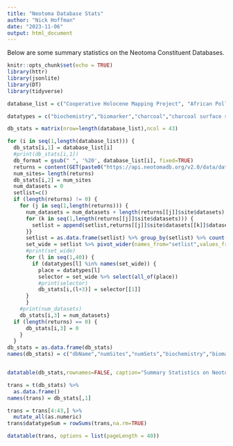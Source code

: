 ```yaml
---
title: "Neotoma Database Stats"
author: "Nick Hoffman"
date: "2023-11-06"
output: html_document
---
```

Below are some summary statistics on the Neotoma Constituent Databases.

```r
knitr::opts_chunk$set(echo = TRUE)
library(httr)
library(jsonlite)
library(DT)
library(tidyverse)
```


```r

database_list = c("Cooperative Holocene Mapping Project", "African Pollen Database", "European Pollen Database", "Indo-Pacific Pollen Database", "Latin American Pollen Database", "North American Pollen Database", "Pollen Database of Siberia and the Russian Far East", "Canadian Pollen Database", "FAUNMAP", "Neotoma", "North American Plant Macrofossil Database", "Academy of Natural Sciences of Drexel University", "NDSU Insect Database", "North American Non-Marine Ostracode Database Project (NANODe)", "MioMap", "Alaskan Archaeofaunas", "French Institute of Pondicherry Palynology and Paleoecology Database", "Japanese Pollen Database", "Neotoma Midden Database", "Chinese Pollen Database", "Holocene Perspective on Peatland Biogeochemistry", "ANTIGUA", "Neotoma Testate Amoebae Database", "Deep-Time Palynology Database", "Neotoma Biomarker Database", "Alpine Pollen Database", "Canadian Museum of Nature-Delorme Ostracoda-Surface Samples", "Diatom Paleolimnology Data Cooperative (DPDC)", "Neotoma Ostracode Database", "Faunal Isotope Database", "Neotoma Charcoal Data", "Pollen Monitoring Programme", "PaleoVertebrates of Latin America", "St. Croix Watershed Research Station of the Science Museum of Minnesota","Marine Dinoflagellates Database","Tropical South American Diatom Database", "Packrat Middens", "Sedimentary aDNA Database")

datatypes = c("biochemistry","biomarker","charcoal","charcoal surface sample", "chironomid", "cladocera", "diatom", "diatom bottom sample", "diatom surface sample", "diatom top-bottom", "dinoflagellates", "energy dispersive X-ray spectroscopy (EDS/EDX)", "geochemistry", "geochronologic", "insect", "insect modern", "loss-on-ignition", "macrocharcoal", "macroinvertebrate", "Metabarcoding aeDNA", "microcharcoal", "modern biochemistry", "organic carbon", "ostracode", "ostracode surface sample", "paleomagnetic", "physical sedimentology", "phytolith", "plant macrofossil", "pollen", "pollen surface sample", "pollen trap", "specimen stable isotope", "stable isotope", "testate amoebae", "testate amoebae surface sample", "vertebrate fauna", "water chemistry", "X-ray diffraction (XRD)", "X-ray fluorescence (XRF)")

db_stats = matrix(nrow=length(database_list),ncol = 43)

for (i in seq(1,length(database_list))) {
  db_stats[i,1] = database_list[i]
  #print(db_stats[i,1])
  db_format = gsub(" ", '%20', database_list[i], fixed=TRUE)
  returns = content(GET(paste0("https://api.neotomadb.org/v2.0/data/datasets/db?limit=10000&offset=0&database=",db_format)))$data
  num_sites= length(returns)
  db_stats[i,2] = num_sites
  num_datasets = 0
  setlist=c()
  if (length(returns) != 0) {
    for (j in seq(1,length(returns))) {
      num_datasets = num_datasets + length(returns[[j]]$site$datasets)
      for (k in seq(1,length(returns[[j]]$site$datasets))) {
        setlist = append(setlist,returns[[j]]$site$datasets[[k]]$datasettype)
      }}
      setlist = as.data.frame(setlist) %>% group_by(setlist) %>% count()
      set_wide = setlist %>% pivot_wider(names_from="setlist",values_from="n")
      #print(set_wide)
      for (l in seq(1,40)) {
        if (datatypes[l] %in% names(set_wide)) {
          place = datatypes[l]
          selector = set_wide %>% select(all_of(place))
          #print(selector)
          db_stats[i,(l+3)] = selector[[1]]
      }
      }
    #print(num_datasets)
    db_stats[i,3] = num_datasets}
  if (length(returns) == 0) {
      db_stats[i,3] = 0
    }
  }
db_stats = as.data.frame(db_stats)
names(db_stats) = c("dbName","numSites","numSets","biochemistry","biomarker","charcoal","charcoal surface sample", "chironomid", "cladocera", "diatom", "diatom bottom sample", "diatom surface sample", "diatom top-bottom", "dinoflagellates", "energy dispersive X-ray spectroscopy (EDS/EDX)", "geochemistry", "geochronologic", "insect", "insect modern", "loss-on-ignition", "macrocharcoal", "macroinvertebrate", "Metabarcoding aeDNA", "microcharcoal", "modern biochemistry", "organic carbon", "ostracode", "ostracode surface sample", "paleomagnetic", "physical sedimentology", "phytolith", "plant macrofossil", "pollen", "pollen surface sample", "pollen trap", "specimen stable isotope", "stable isotope", "testate amoebae", "testate amoebae surface sample", "vertebrate fauna", "water chemistry", "X-ray diffraction (XRD)", "X-ray fluorescence (XRF)")


datatable(db_stats,rownames=FALSE, caption="Summary Statistics on Neotoma's Constituent Databases",options = list(pageLength = 40))
```


```r
trans = t(db_stats) %>%
  as.data.frame()
names(trans) = db_stats[,1]

trans = trans[4:43,] %>%
  mutate_all(as.numeric)
trans$datatypeSum = rowSums(trans,na.rm=TRUE)

datatable(trans, options = list(pageLength = 40))

```
